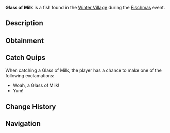 {{FishInfobox
|image          = Glass of Milk.png
|rarity         = Limited
|event          = Fischmas
|sea            = First Sea
|location       = [[Fischmas]]
|sublocation    = 
|sources        = Basic Present, Fishing Rod, Unique Present
|radar_location = 
|xp             = 9
|weather        = 
|time           = 
|season         = 
|bait           = Peppermint Worm
|base_weight    = 0.6
|base_value     = 20
|weight_range   = 0.5
|base_chance    = 90
|base_resil     = 100
}}
'''Glass of Milk''' is a {{Rarity|Limited}} fish found in the [[Winter Village]] during the [[Fischmas]] event.

== Description ==
{{Description|A delicious glass of milk, favored by Santa Claus. Goes well together with a cookie.|Bestiary Entry}}

== Obtainment ==
{{Description|Only can be caught during Fischmas24.|Bestiary Hint}}
{{Fish Availability|
Fischmas/Winter Village
|top_rods      = 
Free Spirit Rod\311584.03\246100.29;
Leviathan's Fang Rod\305453.76\201464.08;
Azure Of Lagoon\304378.07\276872.12;
Trident Rod\298221.31\195980.23;
No-Life Rod\287675.65\283120.49;
Fast Rod\286250\286250;
Seraphic Rod\282005.93\282005.93;
Challenger's Rod\280438.44\280438.44;
Rapid Rod\267720\267720;
Carrot Rod\268085.31\263925;
Blazebringer Rod\273052.34\256593.75;
Astralhook Rod\272238.7\0;
Zeus Rod\268361.51\240692.41;
Verdant Shear Rod\267641.15\241312.5;
Ethereal Prism Rod\266352.61\62942.41;
Rod Of The Depths\264968.98\234598.7;
Rod Of The Forgotten Fang\264570.73\257511.07;
Depthseeker Rod\260740.63\220161.28;
Avalanche Rod\259448.02\197942.65;
Rod Of The Exalted One\258300.45\198156.37;
Volcanic Rod\257892.61\182811.48;
Training Rod\255000\255000;
Steady Rod\141869.17\101745.14
|recommended   = Trident Rod
}}

== Catch Quips ==
When catching a Glass of Milk, the player has a chance to make one of the following exclamations:
* Woah, a Glass of Milk!
* Yum!

== Change History ==
{{Change History|{{subst:Current Version}}}}

== Navigation ==
{{Fish Navbox|Fischmas}}